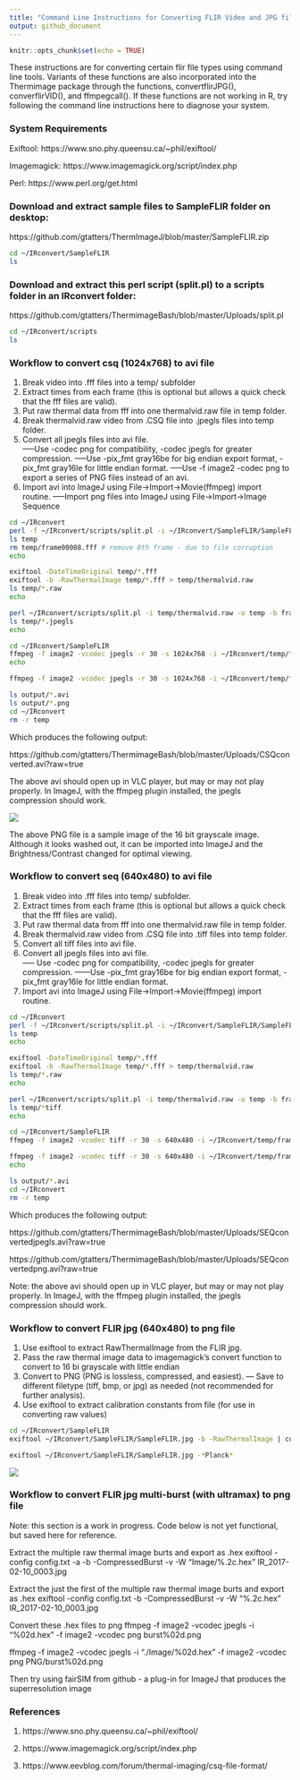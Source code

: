 ```yaml
---
title: "Command Line Instructions for Converting FLIR Video and JPG files for import to ImageJ"
output: github_document
---
```


```r
knitr::opts_chunk$set(echo = TRUE)
```

These instructions are for converting certain flir file types using command line tools.  Variants of these functions are also incorporated into the Thermimage package through the functions, convertflirJPG(), converflirVID(), and ffmpegcall().  If these functions are not working in R, try following the command line instructions here to diagnose your system.

### System Requirements

Exiftool: https://www.sno.phy.queensu.ca/~phil/exiftool/

Imagemagick: https://www.imagemagick.org/script/index.php

Perl: https://www.perl.org/get.html 

### Download and extract sample files to SampleFLIR folder on desktop:
https://github.com/gtatters/ThermImageJ/blob/master/SampleFLIR.zip

```bash
cd ~/IRconvert/SampleFLIR
ls
```

### Download and extract this perl script (split.pl) to a scripts folder in an IRconvert folder:
https://github.com/gtatters/ThermimageBash/blob/master/Uploads/split.pl

```bash
cd ~/IRconvert/scripts
ls
```

### Workflow to convert csq (1024x768) to avi file

1. Break video into .fff files into a temp/ subfolder
2. Extract times from each frame (this is optional but allows a quick check that the fff files are valid).
3. Put raw thermal data from fff into one thermalvid.raw file in temp folder.
4. Break thermalvid.raw video from .CSQ file into .jpegls files into temp folder.
5. Convert all jpegls files into avi file.  
-----Use -codec png for compatibility, -codec jpegls for greater compression.
-----Use -pix_fmt gray16be for big endian export format, -pix_fmt gray16le for little endian format.
-----Use -f image2 -codec png to export a series of PNG files instead of an avi.
6. Import avi into ImageJ using File->Import->Movie(ffmpeg) import routine.
-----Import png files into ImageJ using File->Import->Image Sequence


```bash
cd ~/IRconvert
perl -f ~/IRconvert/scripts/split.pl -i ~/IRconvert/SampleFLIR/SampleFLIR.csq -o temp -b frame -p fff -x fff
ls temp
rm temp/frame00008.fff # remove 8th frame - due to file corruption
echo

exiftool -DateTimeOriginal temp/*.fff 
exiftool -b -RawThermalImage temp/*.fff > temp/thermalvid.raw
ls temp/*.raw
echo

perl ~/IRconvert/scripts/split.pl -i temp/thermalvid.raw -o temp -b frame -p jpegls -x jpegls
ls temp/*.jpegls
echo

cd ~/IRconvert/SampleFLIR
ffmpeg -f image2 -vcodec jpegls -r 30 -s 1024x768 -i ~/IRconvert/temp/frame%05d.jpegls -pix_fmt gray16be -vcodec jpegls -s 1024x768 CSQconverted.avi -y
echo

ffmpeg -f image2 -vcodec jpegls -r 30 -s 1024x768 -i ~/IRconvert/temp/frame%05d.jpegls -f image2 -pix_fmt gray16be -vcodec png -s 1024x768 output/frame%05d.png -y

ls output/*.avi
ls output/*.png
cd ~/IRconvert
rm -r temp
```

Which produces the following output:

https://github.com/gtatters/ThermimageBash/blob/master/Uploads/CSQconverted.avi?raw=true

The above avi should open up in VLC player, but may or may not play properly.  In ImageJ, with the ffmpeg plugin installed, the jpegls compression should work.

<img src='Uploads/frame00001.png' align="centre">

The above PNG file is a sample image of the 16 bit grayscale image.  Although it looks washed out, it can be imported into ImageJ and the Brightness/Contrast changed for optimal viewing.  


### Workflow to convert seq (640x480) to avi file

1. Break video into .fff files into temp/ subfolder.
2. Extract times from each frame (this is optional but allows a quick check that the fff files are valid).
3. Put raw thermal data from fff into one thermalvid.raw file in temp folder.
4. Break thermalvid.raw video from .CSQ file into .tiff files into temp folder.
5. Convert all tiff files into avi file.  
6. Convert all jpegls files into avi file.  
----- Use -codec png for compatibility, -codec jpegls for greater compression.
------Use -pix_fmt gray16be for big endian export format, -pix_fmt gray16le for little endian format.
7. Import avi into ImageJ using File->Import->Movie(ffmpeg) import routine.


```bash
cd ~/IRconvert
perl -f ~/IRconvert/scripts/split.pl -i ~/IRconvert/SampleFLIR/SampleFLIR.seq -o temp -b frame -p fff -x fff
ls temp
echo

exiftool -DateTimeOriginal temp/*.fff 
exiftool -b -RawThermalImage temp/*.fff > temp/thermalvid.raw
ls temp/*.raw
echo

perl ~/IRconvert/scripts/split.pl -i temp/thermalvid.raw -o temp -b frame -p tiff -x tiff
ls temp/*tiff
echo

cd ~/IRconvert/SampleFLIR
ffmpeg -f image2 -vcodec tiff -r 30 -s 640x480 -i ~/IRconvert/temp/frame%05d.tiff -pix_fmt gray16be -vcodec jpegls -s 640x480 SEQconvertedjpegls.avi -y

ffmpeg -f image2 -vcodec tiff -r 30 -s 640x480 -i ~/IRconvert/temp/frame%05d.tiff -pix_fmt gray16be -vcodec png -s 640x480 SEQconvertedpng.avi -y
echo

ls output/*.avi
cd ~/IRconvert
rm -r temp
```

Which produces the following output:

https://github.com/gtatters/ThermimageBash/blob/master/Uploads/SEQconvertedjpegls.avi?raw=true

https://github.com/gtatters/ThermimageBash/blob/master/Uploads/SEQconvertedpng.avi?raw=true

Note: the above avi should open up in VLC player, but may or may not play properly.  In ImageJ, with the ffmpeg plugin installed, the jpegls compression should work.

### Workflow to convert FLIR jpg (640x480) to png file

1. Use exiftool to extract RawThermalImage from the FLIR jpg.
2. Pass the raw thermal image data to imagemagick's convert function to convert to 16 bi grayscale with little endian
3. Convert to PNG (PNG is lossless, compressed, and easiest).
--- Save to different filetype (tiff, bmp, or jpg) as needed (not recommended for further analysis).
4. Use exiftool to extract calibration constants from file (for use in converting raw values)

```bash
cd ~/IRconvert/SampleFLIR
exiftool ~/IRconvert/SampleFLIR/SampleFLIR.jpg -b -RawThermalImage | convert - gray:- | convert -depth 16 -endian lsb -size 640x480 gray:- output/JPGconverted.png

exiftool ~/IRconvert/SampleFLIR/SampleFLIR.jpg -*Planck*
```

<img src='Uploads/JPGconverted.png' align="centre">



### Workflow to convert FLIR jpg multi-burst (with ultramax) to png file 
Note: this section is a work in progress.  Code below is not yet functional, but saved here for reference.

Extract the multiple raw thermal image burts and export as .hex
exiftool -config config.txt -a -b -CompressedBurst -v -W "Image/%.2c.hex" IR_2017-02-10_0003.jpg

Extract the just the first of the multiple raw thermal image burts and export as .hex
exiftool -config config.txt -b -CompressedBurst -v -W "%.2c.hex" IR_2017-02-10_0003.jpg


Convert these .hex files to png
ffmpeg -f image2 -vcodec jpegls -i "%02d.hex" -f image2 -vcodec png burst%02d.png

ffmpeg -f image2 -vcodec jpegls -i "./Image/%02d.hex" -f image2 -vcodec png PNG/burst%02d.png

Then try using fairSIM from github - a plug-in for ImageJ that produces the superresolution image





### References
1. https://www.sno.phy.queensu.ca/~phil/exiftool/

2. https://www.imagemagick.org/script/index.php

3. https://www.eevblog.com/forum/thermal-imaging/csq-file-format/


